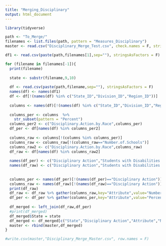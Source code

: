 ---
title: "Merging_Disciplinary"
output: html_document
---

```{r}
library(tidyverse)

path <- "To_Merge/"
filenames <- list.files(path, pattern = "Measures_Disciplinary")
master <- read.csv("Disciplinary_Merge_Test.csv", check.names = F, stringsAsFactors = F)

df1 <- read.csv(paste(path,filenames[1],sep=""), stringsAsFactors = F)

for (filename in filenames[-1]){
  print(filename)
  
  state <- substr(filename,9,10)
  
  df <- read.csv(paste(path,filename,sep=""), stringsAsFactors = F)
  names(df) <- names(df1)
  df <- df[!(names(df) %in% c("State_ID","Division_ID","Region_ID"))]
  
  columns <- names(df)[!(names(df) %in% c("State_ID","Division_ID","Region_ID","Disciplinary.Action.by.Race"))]
  
  columns_per <- columns  %>% 
    str_subset(pattern = "Percent")
  columns_per2 <- c("Disciplinary.Action.by.Race",columns_per)
  df_per <- df[names(df) %in% columns_per2]
  
  columns_raw <- columns[!(columns %in% columns_per)]
  columns_raw <- columns_raw[!(columns_raw=="Number.of.Schools")]
  columns_raw2 <- c("Disciplinary.Action.by.Race",columns_raw)
  df_raw <- df[names(df) %in% columns_raw2]
  
  names(df_per) <- c("Disciplinary Action","Students with Disabilities (all)","Students with Disabilities (504)","Students with Disabilities (IDEA)","American Indian or Alaska Native","Asian","Hispanic or Latino","Black or African American","White","Native Hawaiian or Other Pacific Islander", "Two or more races","English Language Learners with Disabilities")
  names(df_raw) <- c("Disciplinary Action","Students with Disabilities (all)","Students with Disabilities (504)","Students with Disabilities (IDEA)","American Indian or Alaska Native","Asian","Hispanic or Latino","Black or African American","White","Native Hawaiian or Other Pacific Islander", "Two or more races","English Language Learners with Disabilities")
  
  
  columns_per <- names(df_per)[!(names(df_per)=="Disciplinary Action")]
  columns_raw <- names(df_raw)[!(names(df_raw)=="Disciplinary Action")]
  print(df_raw)
  df_raw <- df_raw %>% gather(columns_raw,key="Attribute",value="Number")
  df_per <- df_per %>% gather(columns_per,key="Attribute",value="Percent")
  
  df_merged <- left_join(df_raw,df_per)
  #print(df_merged)
  df_merged$State = state
  df_merged <- df_merged[c("State","Disciplinary Action","Attribute","Number","Percent")]
  master <- rbind(master,df_merged)
}

#write.csv(master,"Disciplinary_Merge_Master.csv", row.names = F)


```
